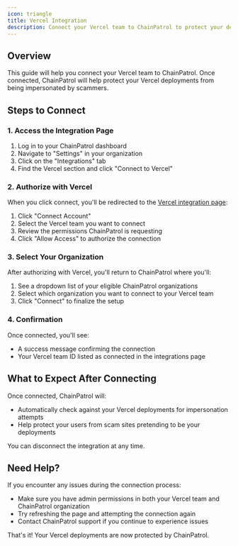 ```yaml
---
icon: triangle
title: Vercel Integration
description: Connect your Vercel team to ChainPatrol to protect your deployments from impersonation
---
```


## Overview

This guide will help you connect your Vercel team to ChainPatrol. Once connected, ChainPatrol will help protect your Vercel deployments from being impersonated by scammers.

## Steps to Connect

### 1. Access the Integration Page

1. Log in to your ChainPatrol dashboard
2. Navigate to "Settings" in your organization
3. Click on the "Integrations" tab
4. Find the Vercel section and click "Connect to Vercel"

### 2. Authorize with Vercel

When you click connect, you'll be redirected to the [Vercel integration page](https://vercel.com/integrations/chainpatrol):

1. Click "Connect Account"
1. Select the Vercel team you want to connect
1. Review the permissions ChainPatrol is requesting
1. Click "Allow Access" to authorize the connection

### 3. Select Your Organization

After authorizing with Vercel, you'll return to ChainPatrol where you'll:

1. See a dropdown list of your eligible ChainPatrol organizations
2. Select which organization you want to connect to your Vercel team
3. Click "Connect" to finalize the setup

### 4. Confirmation

Once connected, you'll see:

- A success message confirming the connection
- Your Vercel team ID listed as connected in the integrations page

## What to Expect After Connecting

Once connected, ChainPatrol will:

- Automatically check against your Vercel deployments for impersonation attempts
- Help protect your users from scam sites pretending to be your deployments

You can disconnect the integration at any time.

## Need Help?

If you encounter any issues during the connection process:

- Make sure you have admin permissions in both your Vercel team and ChainPatrol organization
- Try refreshing the page and attempting the connection again
- Contact ChainPatrol support if you continue to experience issues

That's it! Your Vercel deployments are now protected by ChainPatrol.
